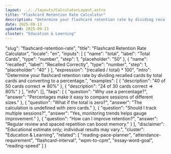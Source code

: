 ```yaml
---
layout: ../../layouts/CalculatorLayout.astro
title: "Flashcard Retention Rate Calculator"
description: "Determine your flashcard retention rate by dividing recalled cards by total cards and converting to a percentage."
date: 2025-09-13
updated: 2025-09-13
cluster: "Education & Learning"
---
```


  "slug": "flashcard-retention-rate",
  "title": "Flashcard Retention Rate Calculator",
  "locale": "en",
  "inputs": [
    {
      "name": "total",
      "label": "Total Cards",
      "type": "number",
      "step": 1,
      "placeholder": "50"
    },
    {
      "name": "recalled",
      "label": "Recalled Correctly",
      "type": "number",
      "step": 1,
      "placeholder": "40"
    }
  ],
  "expression": "(recalled / total) * 100",
  "intro": "Determine your flashcard retention rate by dividing recalled cards by total cards and converting to a percentage.",
  "examples": [
    {
      "description": "40 of 50 cards correct ⇒ 80%"
    },
    {
      "description": "24 of 30 cards correct ⇒ 80%"
    }
  ],
  "info": [],
  "faqs": [
    {
      "question": "Why use a percentage?",
      "answer": "Percentages make it easy to compare sessions of different sizes."
    },
    {
      "question": "What if the total is zero?",
      "answer": "The calculation is undefined with zero cards."
    },
    {
      "question": "Should I track multiple sessions?",
      "answer": "Yes, monitoring trends helps gauge improvement."
    },
    {
      "question": "How can I improve retention?",
      "answer": "Regular review and spaced repetition can boost memory."
    }
  ],
  "disclaimer": "Educational estimate only; individual results may vary.",
  "cluster": "Education & Learning",
  "related": [
    "reading-pace-planner",
    "attendance-requirement",
    "flashcard-interval",
    "wpm-to-cpm",
    "essay-word-goal",
    "reading-speed"
  ]
}

<Calculator schema={schema} />
